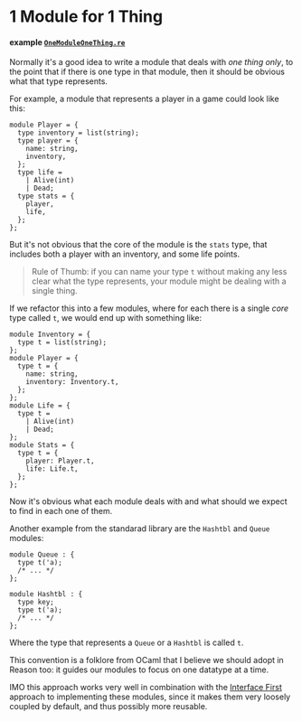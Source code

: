 # 1 Module for 1 Thing

#### example [`OneModuleOneThing.re`](./one-module-one-thing/OneModuleOneThing.re)

Normally it's a good idea to write a module that deals with _one thing only_,
to the point that if there is one type in that module, then it should be
obvious what that type represents.

For example, a module that represents a player in a game could look like this:

```re prelude
module Player = {
  type inventory = list(string);
  type player = {
    name: string,
    inventory,
  };
  type life =
    | Alive(int)
    | Dead;
  type stats = {
    player,
    life,
  };
};
```

But it's not obvious that the core of the module is the `stats` type, that
includes both a player with an inventory, and some life points.

> Rule of Thumb: if you can name your type `t` without making any less clear
> what the type represents, your module might be dealing with a single thing.

If we refactor this into a few modules, where for each there is a single _core_
type called `t`, we would end up with something like:

```re prelude
module Inventory = {
  type t = list(string);
};
module Player = {
  type t = {
    name: string,
    inventory: Inventory.t,
  };
};
module Life = {
  type t =
    | Alive(int)
    | Dead;
};
module Stats = {
  type t = {
    player: Player.t,
    life: Life.t,
  };
};
```

Now it's obvious what each module deals with and what should we expect to find
in each one of them.

Another example from the standarad library are the `Hashtbl` and `Queue`
modules:

```re prelude
module Queue : {
  type t('a);
  /* ... */
};

module Hashtbl : {
  type key;
  type t('a);
  /* ... */
};
```

Where the type that represents a `Queue` or a `Hashtbl` is called `t`.

This convention is a folklore from OCaml that I believe we should adopt in
Reason too: it guides our modules to focus on one datatype at a time.

IMO this approach works very well in combination with the [Interface
First](interface-first.md) approach to implementing these modules, since it makes
them very loosely coupled by default, and thus possibly more reusable.
